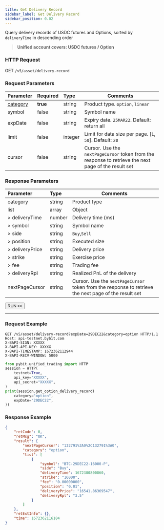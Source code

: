 ```yaml
---
title: Get Delivery Record
sidebar_label: Get Delivery Record
sidebar_position: 0.02
---
```


Query delivery records of USDC futures and Options, sorted by `deliveryTime` in descending order
> **Unified account covers: USDC futures / Option**

### HTTP Request
GET `/v5/asset/delivery-record`

### Request Parameters
| Parameter | Required | Type | Comments|
|:----- |:-------|:-----|------ |
|[category](../enum#category) |**true** |string |Product type. `option`, `linear` |
|symbol |false |string |Symbol name |
|expDate |false |string |Expiry date. `25MAR22`. Default: return all |
|limit |false |integer |Limit for data size per page. [`1`, `50`]. Default: `20`|
|cursor |false |string |Cursor. Use the `nextPageCursor` token from the response to retrieve the next page of the result set|

### Response Parameters
| Parameter | Type | Comments|
|:----- |:-----|----- |
|category |string |Product type|
|list |array |Object |
|> deliveryTime |number |Delivery time (ms) |
|> symbol |string |Symbol name |
|> side |string |`Buy`,`Sell` |
|> position |string |Executed size |
|> deliveryPrice |string |Delivery price |
|> strike |string |Exercise price |
|> fee |string |Trading fee |
|> deliveryRpl |string |Realized PnL of the delivery |
|nextPageCursor |string |Cursor. Use the `nextPageCursor` token from the response to retrieve the next page of the result set |

<a href="/api-explorer/v5/asset/option-delivery"><Button>RUN >></Button></a>

---

### Request Example

<Tabs groupId="programming-languages">
<TabItem value="http" label="HTTP">

```http
GET /v5/asset/delivery-record?expDate=29DEC22&category=option HTTP/1.1
Host: api-testnet.bybit.com
X-BAPI-SIGN: XXXXX
X-BAPI-API-KEY: XXXXX
X-BAPI-TIMESTAMP: 1672362112944
X-BAPI-RECV-WINDOW: 5000
```

</TabItem>
<TabItem value="python" label="Python">

```python
from pybit.unified_trading import HTTP
session = HTTP(
    testnet=True,
    api_key="XXXXX",
    api_secret="XXXXX",
)
print(session.get_option_delivery_record(
    category="option",
    expDate="29DEC22",
))
```

</TabItem>
</Tabs>

### Response Example

```json
{
    "retCode": 0,
    "retMsg": "OK",
    "result": {
        "nextPageCursor": "132791%3A0%2C132791%3A0",
        "category": "option",
        "list": [
            {
                "symbol": "BTC-29DEC22-16000-P",
                "side": "Buy",
                "deliveryTime": 1672300800860,
                "strike": "16000",
                "fee": "0.00000000",
                "position": "0.01",
                "deliveryPrice": "16541.86369547",
                "deliveryRpl": "3.5"
            }
        ]
    },
    "retExtInfo": {},
    "time": 1672362116184
}
```
